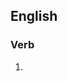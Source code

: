 ==English==

===Verb===
{{head|en|present participle}}

# {{present participle of|aluminize|lang=en|nocat=1}}